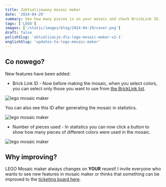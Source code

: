 ```yaml
---
title: Zaktualizowany mosaic maker
date: '2024-04-29'
summary: See how many pieces is on your mosaic and check BrickLink ID.
tags: ['LEGO']
images: ['/static/images/blog/2024-04-29/cover.png']
draft: false
polishSlug: 'aktualizacje-dla-lego-mosaic-maker-v2-1'
englishSlug: 'updates-to-lego-mosaic-maker'
---
```


## Co nowego?

New features have been added:

- Brick Link ID - Now before making the mosaic, when you select colors, you can select only those you want to use from [the BrickLink list][2].

![lego mosaic maker](/static/images/blog/2024-04-29/photo_bl_id_1.png)

You can also see this ID after generating the mosaic in statistics.

![lego mosaic maker](/static/images/blog/2024-04-29/photo_bl_id_2.png)

- Number of pieces used  - In statistics you can now click a button to show how many pieces of different colors were used in the mosaic.

![lego mosaic maker](/static/images/blog/2024-04-29/photo_bl_id_3.png)

## Why improving?

LEGO Mosaic maker always changes on **YOUR** reuest! I invite everyone who wants to see new features in mosaic maker or thinks that something can be improved to the [ticketing board here][1].


[1]: https://trello.com/c/PSQgYa8x/2-your-ideas-add-here-as-a-comment
[2]: https://www.bricklink.com/catalogColors.asp